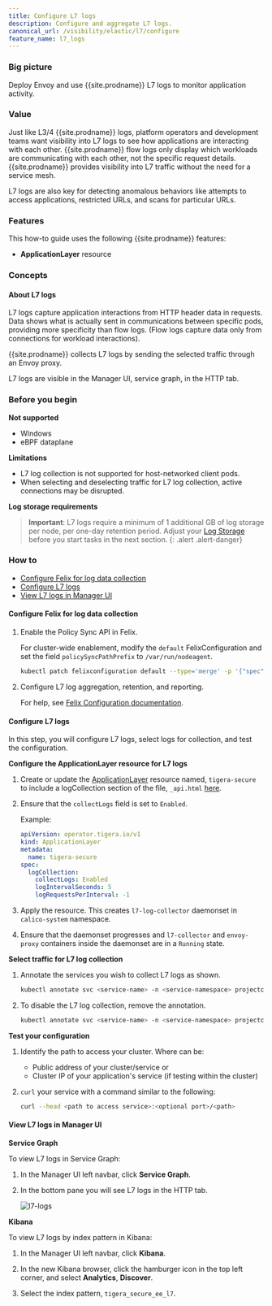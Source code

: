 ```yaml
---
title: Configure L7 logs
description: Configure and aggregate L7 logs.
canonical_url: /visibility/elastic/l7/configure
feature_name: l7_logs
---
```


### Big picture

Deploy Envoy and use {{site.prodname}} L7 logs to monitor application activity.

### Value

Just like L3/4 {{site.prodname}} logs, platform operators and
development teams want visibility into L7 logs to see how applications are interacting with each
other. {{site.prodname}} flow logs only display which workloads are communicating
with each other, not the specific request details. {{site.prodname}} provides visibility into L7 traffic without the need for a service mesh.

L7 logs are also key for detecting anomalous behaviors like attempts to
access applications, restricted URLs, and scans for particular URLs.

### Features

This how-to guide uses the following {{site.prodname}} features:
- **ApplicationLayer** resource

### Concepts

#### About L7 logs

L7 logs capture application interactions from HTTP header data in requests. Data shows what is actually sent in communications between specific pods, providing more specificity than flow logs. (Flow logs capture data only from connections for workload interactions).

{{site.prodname}} collects L7 logs by sending the selected traffic through an Envoy proxy.

L7 logs are visible in the Manager UI, service graph, in the HTTP tab.

### Before you begin

**Not supported**

* Windows
* eBPF dataplane

**Limitations**

* L7 log collection is not supported for host-networked client pods.
* When selecting and deselecting traffic for L7 log collection, active connections may be disrupted.

**Log storage requirements**

> **Important**: L7 logs require a minimum of 1 additional GB of log storage per node, per one-day retention period. Adjust your [Log Storage](https://docs.tigera.io/maintenance/logstorage/adjust-log-storage-size) before you start tasks in the next section. 
{: .alert .alert-danger}

### How to

- [Configure Felix for log data collection](#configure-felix-for-log-data-collection)
- [Configure L7 logs](#configure-l7-logs)
- [View L7 logs in Manager UI](#view-l7-logs-in-manager-ui)

#### Configure Felix for log data collection

1. Enable the Policy Sync API in Felix. 

     For cluster-wide enablement, modify the `default` FelixConfiguration and set the field `policySyncPathPrefix` to `/var/run/nodeagent`.

    ```bash
    kubectl patch felixconfiguration default --type='merge' -p '{"spec":{"policySyncPathPrefix":"/var/run/nodeagent"}}'
    ```

1. Configure L7 log aggregation, retention, and reporting. 

    For help, see [Felix Configuration documentation]({{site.baseurl}}/reference/felix/configuration#calico-enterprise-specific-configuration).

#### Configure L7 logs

In this step, you will configure L7 logs, select logs for collection, and test the configuration.

**Configure the ApplicationLayer resource for L7 logs** 

1. Create or update the [ApplicationLayer]({{site.baseurl}}/reference/installation/api#operator.tigera.io/v1.ApplicationLayer) resource named, `tigera-secure` to include a logCollection section of the file, `_api.html` [here]({{site.baseurl}}/reference/installation/api). 

1. Ensure that the `collectLogs` field is set to `Enabled`.

   Example:

   ```yaml
   apiVersion: operator.tigera.io/v1
   kind: ApplicationLayer
   metadata:
     name: tigera-secure
   spec:
     logCollection:
       collectLogs: Enabled
       logIntervalSeconds: 5
       logRequestsPerInterval: -1
   ```

1. Apply the resource. This creates `l7-log-collector` daemonset in `calico-system` namespace. 

1. Ensure that the daemonset progresses and `l7-collector` and `envoy-proxy` containers inside the daemonset are in a `Running` state.

**Select traffic for L7 log collection**

1. Annotate the services you wish to collect L7 logs as shown.

   ```bash
   kubectl annotate svc <service-name> -n <service-namespace> projectcalico.org/l7-logging=true
   ```

2. To disable the L7 log collection, remove the annotation.

   ```bash
   kubectl annotate svc <service-name> -n <service-namespace> projectcalico.org/l7-logging-
   ```

**Test your configuration**

1. Identify the path to access your cluster. Where <path> can be:

   * Public address of your cluster/service 
   or
   * Cluster IP of your application's service (if testing within the cluster)

1. `curl` your service with a command similar to the following:

    ```bash
    curl --head <path to access service>:<optional port>/<path>
    ```

#### View L7 logs in Manager UI

**Service Graph**

To view L7 logs in Service Graph:

1. In the Manager UI left navbar, click **Service Graph**. 
1. In the bottom pane you will see L7 logs in the HTTP tab.

    ![l7-logs]({{site.baseurl}}/images/l7-logs.png)

**Kibana**

To view L7 logs by index pattern in Kibana:

1. In the Manager UI left navbar, click **Kibana**. 

1. In the new Kibana browser, click the hamburger icon in the top left corner, and select **Analytics**, **Discover**.

1. Select the index pattern, `tigera_secure_ee_l7`. 
